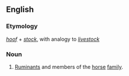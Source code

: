 ==English==

===Etymology===
''[[hoof]]'' + ''[[stock]]'', with analogy to ''[[livestock]]''

===Noun===
{{infl|en|noun}}

# [[ruminant|Ruminants]] and members of the [[horse]] [[family]].